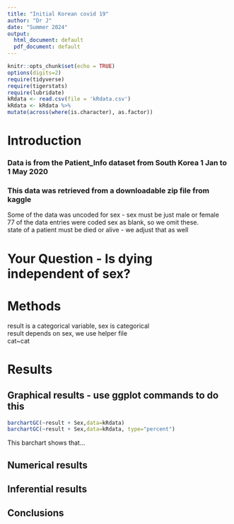 ```yaml
---
title: "Initial Korean covid 19"
author: "Dr J"
date: "Summer 2024"
output:
  html_document: default
  pdf_document: default
---
```


```r
knitr::opts_chunk$set(echo = TRUE)
options(digits=2)
require(tidyverse)
require(tigerstats)
require(lubridate)
kRdata <- read.csv(file = 'kRdata.csv')
kRdata <- kRdata %>%
mutate(across(where(is.character), as.factor))

```

# Introduction



### Data is from the Patient_Info dataset from South   Korea 1 Jan to 1 May 2020  
### This data was retrieved from a downloadable zip file from kaggle  

Some of the data was uncoded for sex - sex must be just male or female  
77 of the data entries were coded sex  as blank, so we omit these.  
state of a patient must be died or alive - we adjust that as well     
  
# Your Question - Is dying independent of sex?


# Methods

result is a categorical variable, sex is categorical  
result depends on sex, we use helper file  
cat~cat  

# Results

## Graphical results - use ggplot commands to do this  
```r
barchartGC(~result + Sex,data=kRdata)
barchartGC(~result + Sex,data=kRdata, type="percent")

```
  
This barchart shows that...  


  





  
## Numerical results


## Inferential results 




## Conclusions

